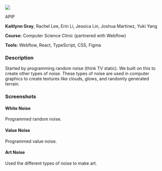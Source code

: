 :::::::::{.code-proj-body}

:::::::{.code-proj-top}

:::::{.code-proj-image}

:::{.screenshot-image}

![](assets-projects/Webflow/APIPWebflowExtFilled.png)

:::

:::::


:::::{.code-proj-info}

:::{.code-proj-title}
APIP
:::

:::{.code-proj-names}
**Kaitlynn Gray**, Rachel Lee, Erin Li, Jessica Lin, Joshua Martinez, Yuki Yang

:::

:::{.code-proj-class}
**Course:** Computer Science Clinic (partnered with Webflow)

**Tools:** Webflow, React, TypeScript, CSS, Figma

:::



:::::





:::::::

:::::::{.code-proj-bottom}



:::::{.code-proj-desc}

### Description
Started by programming random noise (think TV static). We built on this to create other types of noise. These types of noise are used in computer graphics to create textures like clouds, glows, and randomly generated terrain.

:::::


### Screenshots

:::::{.screenshots-container}

:::{.screenshot}
#### White Noise

:::{.screenshot-image}



:::

:::{.screenshot-caption}
Programmed random noise.
:::

:::

:::{.screenshot}
#### Value Noise

:::{.screenshot-image}


:::

:::{.screenshot-caption}
Programmed value noise.
:::

:::

:::{.screenshot}
#### Art Noise

:::{.screenshot-image}



:::

:::{.screenshot-caption}
Used the different types of noise to make art.
:::

:::


:::::


:::::::

:::::::::